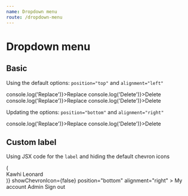 ```yaml
---
name: Dropdown menu
route: /dropdown-menu
---
```




# Dropdown menu

## Basic

Using the default options: `position="top"` and `alignment="left"`

<Playground>
  <Root>
    <Row>
      <Col>
        <span />
      </Col>
      <Col>
        <DropdownMenu label={'Actions'} position="top">
          <DropdownItem onClick={() => console.log('Replace')}>Replace</DropdownItem>
          <DropdownItem onClick={() => console.log('Delete')}>Delete</DropdownItem>
        </DropdownMenu>
      </Col>
      <Col>
        <DropdownMenu label={'Disabled menu'} position="top" alignment="right" disabled>
          <DropdownItem onClick={() => console.log('Replace')}>Replace</DropdownItem>
          <DropdownItem onClick={() => console.log('Delete')}>Delete</DropdownItem>
        </DropdownMenu>
      </Col>
    </Row>
  </Root>
</Playground>

Updating the options: `position="bottom"` and `alignment="right"`

<Playground>
  <Root>
    <Row>
      <Col>
        <span />
      </Col>
      <Col>
        <DropdownMenu label={'Actions'} position="bottom" alignment="right">
          <DropdownItem onClick={() => console.log('Replace')}>Replace</DropdownItem>
          <DropdownItem onClick={() => console.log('Delete')}>Delete</DropdownItem>
        </DropdownMenu>
      </Col>
      <Col>
        <span />
      </Col>
    </Row>
  </Root>
</Playground>

## Custom label

Using JSX code for the `label` and hiding the default chevron icons

<Playground>
  <Root>
    <Row>
      <Col>
        <span />
      </Col>
      <Col>
        <DropdownMenu
          label={() => (
            <div style={{display: 'inline-flex', alignItems: 'center'}}>
              <AccountIcon size={24} color={'#888'} />
              <span style={{marginLeft: '.5rem'}}>Kawhi Leonard</span>
            </div>
          )}
          showChevronIcon={false}
          position="bottom"
          alignment="right"
        >
          <DropdownItem onClick={console.log}>My account</DropdownItem>
          <DropdownItem onClick={console.log}>Admin</DropdownItem>
          <DropdownItem onClick={console.log}>Sign out</DropdownItem>
        </DropdownMenu>
      </Col>
      <Col>
        <span />
      </Col>
    </Row>
  </Root>
</Playground>
